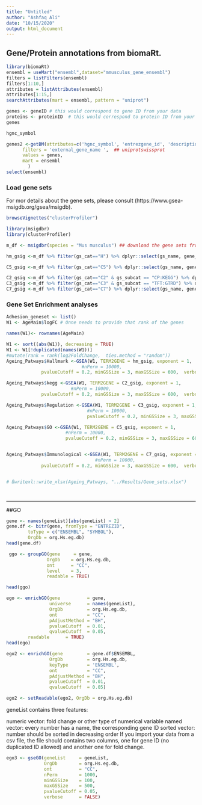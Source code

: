 ```yaml
---
title: "Untitled"
author: "Ashfaq Ali"
date: "10/15/2020"
output: html_document
---
```



## Gene/Protein annotations from biomaRt.

```r
library(biomaRt)
ensembl = useMart("ensembl",dataset="mmusculus_gene_ensembl")
filters = listFilters(ensembl)
filters[1:10,]
attributes = listAttributes(ensembl)
attributes[1:15,]
searchAttributes(mart = ensembl, pattern = "uniprot")

genes <- geneID # this would correspond to gene ID from your data
proteins <- proteinID  # this would correspond to protein ID from your data
genes

hgnc_symbol

genes2 <-getBM(attributes=c('hgnc_symbol', 'entrezgene_id', 'description'), 
      filters = 'external_gene_name ',  ## uniprotswissprot
      values = genes, 
      mart = ensembl
        )
select(ensembl)
```

### Load gene sets

For mor details about the gene sets, please consult (https://www.gsea-msigdb.org/gsea/msigdb). 

```r
browseVignettes("clusterProfiler")
```



```r
library(msigdbr)
library(clusterProfiler)

m_df <- msigdbr(species = "Mus musculus") ## download the gene sets from msigdb

hm_gsig <-m_df %>% filter(gs_cat=="H") %>% dplyr::select(gs_name, gene_symbol) # Hallmark genesets

C5_gsig <-m_df %>% filter(gs_cat=="C5") %>% dplyr::select(gs_name, gene_symbol) # Go terms

C2_gsig <-m_df %>% filter(gs_cat=="C2" & gs_subcat == "CP:KEGG") %>% dplyr::select(gs_name, gene_symbol) # Curated gene sets (Kegg pathways)
C3_gsig <-m_df %>% filter(gs_cat=="C3" & gs_subcat == "TFT:GTRD") %>% dplyr::select(gs_name, gene_symbol) # Motifs (Trancription factor targets)
C7_gsig <-m_df %>% filter(gs_cat=="C7") %>% dplyr::select(gs_name, gene_symbol) # C7 (immunologic signatures, 4872 gene sets)

```

### Gene Set Enrichment analyses

```r
Adhesion_geneset <- list()
W1 <- AgeMain$logFC # Onne needs to provide that rank of the genes 

names(W1)<- rownames(AgeMain)

W1 <- sort((abs(W1)), decreasing = TRUE) 
W1 <- W1[!duplicated(names(W1))]
#mutate(rank = rank(log2FoldChange,  ties.method = "random")) 
Ageing_Patways$Hallmark <-GSEA(W1, TERM2GENE = hm_gsig, exponent = 1, 
                            #nPerm = 10000, 
             pvalueCutoff = 0.2, minGSSize = 3, maxGSSize = 600,  verbose = FALSE, by="fgsea", eps = 0) %>% as.data.frame() %>% tibble() %>% mutate(enrichment= ifelse(NES > 0, "Up-regulated", "Down-regulated"), Description = stringr::str_replace_all(ID, c("HALLMARK_"= "", "_"=" ")))

Ageing_Patways$kegg <-GSEA(W1, TERM2GENE = C2_gsig, exponent = 1, 
                        #nPerm = 10000, 
             pvalueCutoff = 0.2, minGSSize = 3, maxGSSize = 600,  verbose = FALSE, by="fgsea", eps = 0) %>% as.data.frame() %>% tibble() %>% mutate(enrichment= ifelse(NES > 0, "Up-regulated", "Down-regulated"), Description = stringr::str_replace_all(ID, c("KEGG_"= "", "_"=" ")))

Ageing_Patways$Regulation <-GSEA(W1, TERM2GENE = C3_gsig, exponent = 1, 
                              #nPerm = 10000, 
                              pvalueCutoff = 0.2, minGSSize = 3, maxGSSize = 600,  verbose = FALSE, by="fgsea", eps = 0) %>% as.data.frame() %>% tibble() %>% mutate(enrichment= ifelse(NES > 0, "Up-regulated", "Down-regulated"))

Ageing_Patways$GO <-GSEA(W1, TERM2GENE = C5_gsig, exponent = 1, 
                      #nPerm = 10000,  
                      pvalueCutoff = 0.2, minGSSize = 3, maxGSSize = 600,  verbose = FALSE, by="fgsea", eps = 0) %>% as.data.frame() %>% tibble() %>% mutate(enrichment= ifelse(NES > 0, "Up-regulated", "Down-regulated"), Description = stringr::str_replace_all(ID, c("GO_"= "", "_"=" ")))


Ageing_Patways$Immunological <-GSEA(W1, TERM2GENE = C7_gsig, exponent = 1, 
                                 #nPerm = 10000, 
             pvalueCutoff = 0.2, minGSSize = 3, maxGSSize = 600,  verbose = FALSE, by="fgsea", eps = 0) %>% as.data.frame() %>% tibble() %>% mutate(enrichment= ifelse(NES > 0, "Up-regulated", "Down-regulated"))


# ßwritexl::write_xlsx(Ageing_Patways, "../Results/Gene_sets.xlsx")

  
```



_______________________________________
##GO 

```r
gene <- names(geneList)[abs(geneList) > 2]
gene.df <- bitr(gene, fromType = "ENTREZID",
        toType = c("ENSEMBL", "SYMBOL"),
        OrgDb = org.Hs.eg.db)
head(gene.df)
```


```r
 ggo <- groupGO(gene     = gene,
               OrgDb    = org.Hs.eg.db,
               ont      = "CC",
               level    = 3,
               readable = TRUE)

head(ggo)
```


```r



ego <- enrichGO(gene          = gene,
                universe      = names(geneList),
                OrgDb         = org.Hs.eg.db,
                ont           = "CC",
                pAdjustMethod = "BH",
                pvalueCutoff  = 0.01,
                qvalueCutoff  = 0.05,
        readable      = TRUE)
head(ego)

```

```r
ego2 <- enrichGO(gene         = gene.df$ENSEMBL,
                OrgDb         = org.Hs.eg.db,
                keyType       = 'ENSEMBL',
                ont           = "CC",
                pAdjustMethod = "BH",
                pvalueCutoff  = 0.01,
                qvalueCutoff  = 0.05)
```


```r
ego2 <- setReadable(ego2, OrgDb = org.Hs.eg.db)
```

geneList contains three features:

numeric vector: fold change or other type of numerical variable
named vector: every number has a name, the corresponding gene ID
sorted vector: number should be sorted in decreasing order
If you import your data from a csv file, the file should contains two columns, one for gene ID (no duplicated ID allowed) and another one for fold change.

```r




ego3 <- gseGO(geneList     = geneList,
              OrgDb        = org.Hs.eg.db,
              ont          = "CC",
              nPerm        = 1000,
              minGSSize    = 100,
              maxGSSize    = 500,
              pvalueCutoff = 0.05,
              verbose      = FALSE)
```

